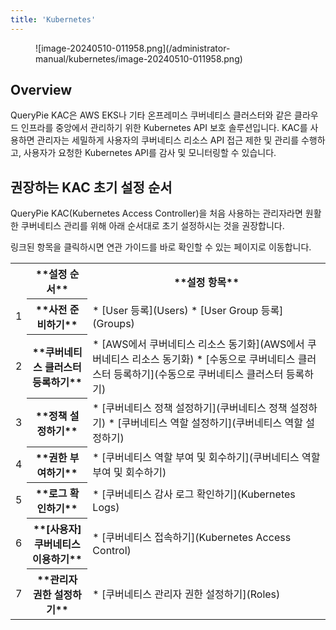 ```yaml
---
title: 'Kubernetes'
---
```



<figure data-layout="center" data-align="center">
![image-20240510-011958.png](/administrator-manual/kubernetes/image-20240510-011958.png)
</figure>

## Overview

QueryPie KAC은 AWS EKS나 기타 온프레미스 쿠버네티스 클러스터와 같은 클라우드 인프라를 중앙에서 관리하기 위한 Kubernetes API 보호 솔루션입니다. KAC를 사용하면 관리자는 세밀하게 사용자의 쿠버네티스 리소스 API 접근 제한 및 관리를 수행하고, 사용자가 요청한 Kubernetes API를 감사 및 모니터링할 수 있습니다.


## 권장하는 KAC 초기 설정 순서

QueryPie KAC(Kubernetes Access Controller)을 처음 사용하는 관리자라면 원활한 쿠버네티스 관리를 위해 아래 순서대로 초기 설정하시는 것을 권장합니다.

<Callout type="info">
링크된 항목을 클릭하시면 연관 가이드를 바로 확인할 수 있는 페이지로 이동합니다.
</Callout>
<table data-table-width="760" data-layout="default" local-id="732b2fe2-d76c-4f02-aa32-1d192dd4db6e">
<colgroup>
<col/>
<col/>
<col/>
</colgroup>
<tbody>
<tr>
<th class="numberingColumn">
</th>
<th>
**설정 순서**
</th>
<th>
**설정 항목**
</th>
</tr>
<tr>
<td class="numberingColumn">
1
</td>
<th>
**사전 준비하기**
</th>
<td>
* [User 등록](Users)
* [User Group 등록](Groups)
</td>
</tr>
<tr>
<td class="numberingColumn">
2
</td>
<th>
**쿠버네티스 클러스터 등록하기**
</th>
<td>
* [AWS에서 쿠버네티스 리소스 동기화](AWS에서 쿠버네티스 리소스 동기화)
* [수동으로 쿠버네티스 클러스터 등록하기](수동으로 쿠버네티스 클러스터 등록하기)
</td>
</tr>
<tr>
<td class="numberingColumn">
3
</td>
<th>
**정책 설정하기**
</th>
<td>
* [쿠버네티스 정책 설정하기](쿠버네티스 정책 설정하기)
* [쿠버네티스 역할 설정하기](쿠버네티스 역할 설정하기) 
</td>
</tr>
<tr>
<td class="numberingColumn">
4
</td>
<th>
**권한 부여하기**
</th>
<td>
* [쿠버네티스 역할 부여 및 회수하기](쿠버네티스 역할 부여 및 회수하기)
</td>
</tr>
<tr>
<td class="numberingColumn">
5
</td>
<th>
**로그 확인하기**
</th>
<td>
* [쿠버네티스 감사 로그 확인하기](Kubernetes Logs)
</td>
</tr>
<tr>
<td class="numberingColumn">
6
</td>
<th>
**[사용자] 쿠버네티스 이용하기**
</th>
<td>
* [쿠버네티스 접속하기](Kubernetes Access Control)
</td>
</tr>
<tr>
<td class="numberingColumn">
7
</td>
<th>
**관리자 권한 설정하기**
</th>
<td>
* [쿠버네티스 관리자 권한 설정하기](Roles)
</td>
</tr>
</tbody>
</table>
